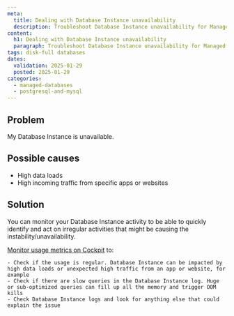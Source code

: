 ```yaml
---
meta:
  title: Dealing with Database Instance unavailability
  description: Troubleshoot Database Instance unavailability for Managed Databases for MySQL and PostgreSQL.
content:
  h1: Dealing with Database Instance unavailability
  paragraph: Troubleshoot Database Instance unavailability for Managed Databases for MySQL and PostgreSQL.
tags: disk-full databases
dates:
  validation: 2025-01-29
  posted: 2025-01-29
categories:
  - managed-databases
  - postgresql-and-mysql
---
```


## Problem

My Database Instance is unavailable.

## Possible causes

- High data loads
- High incoming traffic from specific apps or websites

## Solution

You can monitor your Database Instance activity to be able to quickly identify and act on irregular activities that might be causing the instability/unavailability.

[Monitor usage metrics on Cockpit](/managed-databases-for-postgresql-and-mysql/how-to/monitor-databases-cockpit) to:

    - Check if the usage is regular. Database Instance can be impacted by high data loads or unexpected high traffic from an app or website, for example
    - Check if there are slow queries in the Database Instance log. Huge or sub-optimized queries can fill up all the memory and trigger OOM kills
    - Check Database Instance logs and look for anything else that could explain the issue